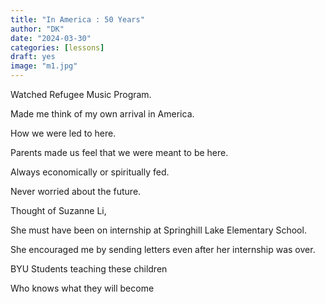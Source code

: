 ```yaml
---
title: "In America : 50 Years"
author: "DK"
date: "2024-03-30"
categories: [lessons]
draft: yes
image: "m1.jpg"
---
```


Watched Refugee Music Program.

Made me think of my own arrival in America.

How we were led to here.

Parents made us feel that we were meant to be here.

Always economically or spiritually fed.

Never worried about the future.

Thought of Suzanne Li,

She must have been on internship at Springhill Lake Elementary School.

She encouraged me by sending letters even after her internship was over.

BYU Students teaching these children

Who knows what they will become
